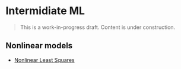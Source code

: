# Intermidiate ML

> This is a work-in-progress draft. Content is under construction.

## Nonlinear models

- [Nonlinear Least Squares](intermediate-ml/03-nonlinear/nonlinear-ls.pdf)